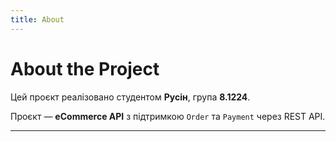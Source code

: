 ```yaml
---
title: About
---
```


# About the Project

Цей проєкт реалізовано студентом **Русін**, група **8.1224**.

Проєкт — **eCommerce API** з підтримкою `Order` та `Payment` через REST API.

---


